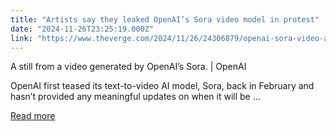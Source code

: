 ```yaml
---
title: "Artists say they leaked OpenAI’s Sora video model in protest"
date: "2024-11-26T23:25:19.000Z"
link: "https://www.theverge.com/2024/11/26/24306879/openai-sora-video-ai-model-leak-artist-protest"
---
```


A still from a video generated by OpenAI’s Sora. | OpenAI
    

  
OpenAI first teased its text-to-video AI model, Sora, back in February and hasn’t provided any meaningful updates on when it will be ...

[Read more](https://www.theverge.com/2024/11/26/24306879/openai-sora-video-ai-model-leak-artist-protest)
